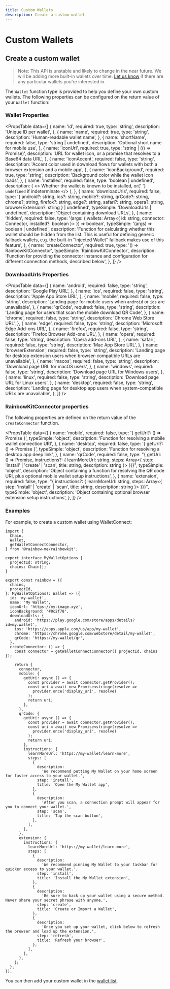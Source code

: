 ```yaml
---
title: Custom Wallets
description: Create a custom wallet
---
```


# Custom Wallets

## Create a custom wallet

> Note: This API is unstable and likely to change in the near future. We will be adding more built-in wallets over time. [Let us know](https://github.com/rainbow-me/rainbowkit/issues) if there are any particular wallets you're interested in.

The `Wallet` function type is provided to help you define your own custom wallets. The following properties can be configured on the return value of your `Wallet` function:

### Wallet Properties

<PropsTable
  data={[
    {
      name: 'id',
      required: true,
      type: 'string',
      description: 'Unique ID per wallet',
    },
    {
      name: 'name',
      required: true,
      type: 'string',
      description: 'Human-readable wallet name',
    },
    {
      name: 'shortName',
      required: false,
      type: 'string | undefined',
      description: 'Optional short name for mobile use',
    },
    {
      name: 'iconUrl',
      required: true,
      type: 'string | (() => Promise<string>)',
      description:
        'URL for wallet icon, or a promise that resolves to a Base64 data URL',
    },
    {
      name: 'iconAccent',
      required: false,
      type: 'string',
      description:
        'Accent color used in download flows for wallets with both a browser extension and a mobile app',
    },
    {
      name: 'iconBackground',
      required: true,
      type: 'string',
      description: 'Background color while the wallet icon loads',
    },
    {
      name: 'installed',
      required: false,
      type: 'boolean | undefined',
      description: (
        <>
          Whether the wallet is known to be installed, or{' '}
          <code>undefined</code> if indeterminate
        </>
      ),
    },
    {
      name: 'downloadUrls',
      required: false,
      type: '{ android?: string, ios?: string, mobile?: string, qrCode?: string, chrome?: string, firefox?: string, edge?: string, safari?: string, opera?: string, browserExtension?: string } | undefined',
      typeSimple: 'DownloadUrls | undefined',
      description: 'Object containing download URLs',
    },
    {
      name: 'hidden',
      required: false,
      type: '(args: { wallets: Array<{ id: string, connector: Connector, installed?: boolean }> }) => boolean',
      typeSimple: '(args) => boolean | undefined',
      description:
        'Function for calculating whether this wallet should be hidden from the list. This is useful for defining generic fallback wallets, e.g. the built-in "Injected Wallet" fallback makes use of this feature',
    },
    {
      name: 'createConnector',
      required: true,
      type: '() => RainbowKitConnector',
      typeSimple: 'RainbowKitConnector',
      description:
        'Function for providing the connector instance and configuration for different connection methods, described below',
    },
  ]}
/>

### DownloadUrls Properties

<PropsTable
  data={[
    {
      name: 'android',
      required: false,
      type: 'string',
      description: 'Google Play URL',
    },
    {
      name: 'ios',
      required: false,
      type: 'string',
      description: 'Apple App Store URL',
    },
    {
      name: 'mobile',
      required: false,
      type: 'string',
      description:
        'Landing page for mobile users when `android` or `ios` are unavailable',
    },
    {
      name: 'qrCode',
      required: false,
      type: 'string',
      description:
        'Landing page for users that scan the mobile download QR Code',
    },
    {
      name: 'chrome',
      required: false,
      type: 'string',
      description: 'Chrome Web Store URL',
    },
    {
      name: 'edge',
      required: false,
      type: 'string',
      description: 'Microsoft Edge Add-ons URL',
    },
    {
      name: 'firefox',
      required: false,
      type: 'string',
      description: 'Firefox Browser Add-ons URL',
    },
    {
      name: 'opera',
      required: false,
      type: 'string',
      description: 'Opera add-ons URL',
    },
    {
      name: 'safari',
      required: false,
      type: 'string',
      description: 'Mac App Store URL',
    },
    {
      name: 'browserExtension',
      required: false,
      type: 'string',
      description:
        'Landing page for desktop extension users when browser-compatible URLs are unavailable',
    },
    {
      name: 'macos',
      required: false,
      type: 'string',
      description: 'Download page URL for macOS users',
    },
    {
      name: 'windows',
      required: false,
      type: 'string',
      description: 'Download page URL for Windows users',
    },
    {
      name: 'linux',
      required: false,
      type: 'string',
      description: 'Download page URL for Linux users',
    },
    {
      name: 'desktop',
      required: false,
      type: 'string',
      description:
        'Landing page for desktop app users when system-compatible URLs are unavailable',
    },
  ]}
/>

### RainbowKitConnector properties

The following properties are defined on the return value of the `createConnector` function.

<PropsTable
  data={[
    {
      name: 'mobile',
      required: false,
      type: '{ getUri?: () => Promise<string> }',
      typeSimple: 'object',
      description:
        'Function for resolving a mobile wallet connection URI',
    },
    {
      name: 'desktop',
      required: false,
      type: '{ getUri?: () => Promise<string> }',
      typeSimple: 'object',
      description: 'Function for resolving a desktop app deep link',
    },
    {
      name: 'qrCode',
      required: false,
      type: "{ getUri: () => Promise<string>, instructions?: { learnMoreUrl: string, steps: Array<{ step: 'install' | 'create' | 'scan', title: string, description: string }> }}}",
      typeSimple: 'object',
      description:
        'Object containing a function for resolving the QR code URI, plus optional mobile wallet setup instructions',
    },
    {
      name: 'extension',
      required: false,
      type: "{ instructions?: { learnMoreUrl: string, steps: Array<{ step: 'install' | 'create' | 'scan', title: string, description: string }> }}}",
      typeSimple: 'object',
      description:
        'Object containing optional browser extension setup instructions',
    },
  ]}
/>

### Examples

For example, to create a custom wallet using WalletConnect:

```tsx
import {
  Chain,
  Wallet,
  getWalletConnectConnector,
} from '@rainbow-me/rainbowkit';

export interface MyWalletOptions {
  projectId: string;
  chains: Chain[];
}

export const rainbow = ({
  chains,
  projectId,
}: MyWalletOptions): Wallet => ({
  id: 'my-wallet',
  name: 'My Wallet',
  iconUrl: 'https://my-image.xyz',
  iconBackground: '#0c2f78',
  downloadUrls: {
    android: 'https://play.google.com/store/apps/details?id=my.wallet',
    ios: 'https://apps.apple.com/us/app/my-wallet',
    chrome: 'https://chrome.google.com/webstore/detail/my-wallet',
    qrCode: 'https://my-wallet/qr',
  },
  createConnector: () => {
    const connector = getWalletConnectConnector({ projectId, chains });

    return {
      connector,
      mobile: {
        getUri: async () => {
          const provider = await connector.getProvider();
          const uri = await new Promise<string>(resolve =>
            provider.once('display_uri', resolve)
          );
          return uri;
        },
      },
      qrCode: {
        getUri: async () => {
          const provider = await connector.getProvider();
          const uri = await new Promise<string>(resolve =>
            provider.once('display_uri', resolve)
          );
          return uri;
        },
        instructions: {
          learnMoreUrl: 'https://my-wallet/learn-more',
          steps: [
            {
              description:
                'We recommend putting My Wallet on your home screen for faster access to your wallet.',
              step: 'install',
              title: 'Open the My Wallet app',
            },
            {
              description:
                'After you scan, a connection prompt will appear for you to connect your wallet.',
              step: 'scan',
              title: 'Tap the scan button',
            },
          ],
        },
      },
      extension: {
        instructions: {
          learnMoreUrl: 'https://my-wallet/learn-more',
          steps: [
            {
              description:
                'We recommend pinning My Wallet to your taskbar for quicker access to your wallet.',
              step: 'install',
              title: 'Install the My Wallet extension',
            },
            {
              description:
                'Be sure to back up your wallet using a secure method. Never share your secret phrase with anyone.',
              step: 'create',
              title: 'Create or Import a Wallet',
            },
            {
              description:
                'Once you set up your wallet, click below to refresh the browser and load up the extension.',
              step: 'refresh',
              title: 'Refresh your browser',
            },
          ],
        },
      },
    };
  },
});
```

You can then add your custom wallet in the [wallet list](/docs/custom-wallet-list).
